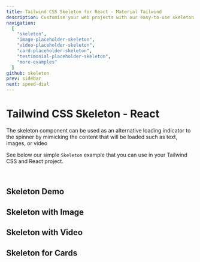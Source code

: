 ```yaml
---
title: Tailwind CSS Skeleton for React - Material Tailwind
description: Customise your web projects with our easy-to-use skeleton component for Tailwind CSS and React using Material Design guidelines.
navigation:
  [
    "skeleton",
    "image-placeholder-skeleton",
    "video-placeholder-skeleton",
    "card-placeholder-skeleton",
    "testimonial-placeholder-skeleton",
    "more-examples"
  ]
github: skeleton
prev: sidebar
next: speed-dial
---
```


# Tailwind CSS Skeleton - React

The skeleton component can be used as an alternative loading indicator to the spinner by mimicking the content that will be loaded such as text, images, or video

See below our simple `Skeleton` example that you can use in your Tailwind CSS and React project.

<br />

## Skeleton Demo

<PreviewWithCode relativePath="skeleton/skeleton-demo.tsx" language="react" />

## Skeleton with Image

<PreviewWithCode relativePath="skeleton/image-placeholder-skeleton.tsx" language="react" />

## Skeleton with Video

<PreviewWithCode relativePath="skeleton/video-placeholder-skeleton.tsx" language="react" />

## Skeleton for Cards

<PreviewWithCode relativePath="skeleton/card-placeholder-skeleton.tsx" language="react" />